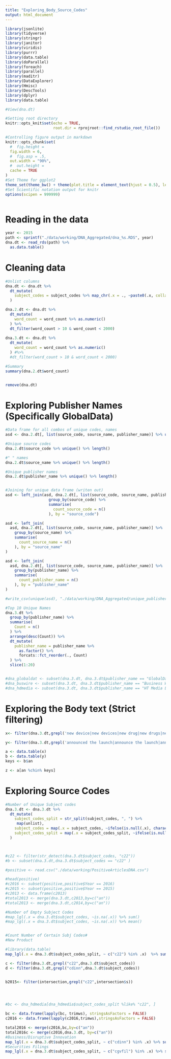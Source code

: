 ```yaml
---
title: "Exploring_Body_Source_Codes"
output: html_document
---
```


```r



library(jsonlite)
library(tidyverse)
library(stringr)
library(janitor)
library(viridis)
library(purrr)
library(data.table)
library(doParallel)
library(foreach)
library(parallel)
library(maditr)
library(DataExplorer)
library(Hmisc)
library(DescTools)
library(dplyr)
library(data.table)

#View(dna.dt)

#Setting root directory
knitr::opts_knit$set(echo = TRUE,
                     root.dir = rprojroot::find_rstudio_root_file())

#Controlling figure output in markdown
knitr::opts_chunk$set(
  #  fig.height =   
  fig.width = 6,
  #  fig.asp = .5,
  out.width = "90%",
  #  out.height = 
  cache = TRUE
)
#Set Theme for ggplot2
theme_set(theme_bw() + theme(plot.title = element_text(hjust = 0.5), legend.position = "bottom"))
#Set Scientific notation output for knitr
options(scipen = 999999)



```


# Reading in the data

```r

year <- 2015
path <- sprintf("./data/working/DNA_Aggregated/dna_%s.RDS", year)
dna.dt <- read_rds(path) %>%
  as.data.table()

```

# Cleaning data

```r

#Unlist columns
dna.dt <- dna.dt %>%
  dt_mutate(
    subject_codes = subject_codes %>% map_chr(.x = ., ~paste0(.x, collapse = ", "))
  )

dna.2.dt <- dna.dt %>%
  dt_mutate(
    word_count = word_count %>% as.numeric()
  ) %>%
  dt_filter(word_count > 10 & word_count < 2000)
  
dna.3.dt <- dna.dt %>%
  dt_mutate(
    word_count = word_count %>% as.numeric()
  ) #%>%
  #dt_filter(word_count > 10 & word_count < 2000)

#Summary
summary(dna.2.dt$word_count)


remove(dna.dt)


```




# Exploring Publisher Names (Specifically GlobalData)

```r

#Data frame for all combos of unique codes, names
asd <- dna.2.dt[, list(source_code, source_name, publisher_name)] %>% unique()

#Unique source codes
dna.2.dt$source_code %>% unique() %>% length()

#" " names
dna.2.dt$source_name %>% unique() %>% length()

#Unique publisher names
dna.2.dt$publisher_name %>% unique() %>% length()


#Joining for unique data frame (writen out)
asd <- left_join(asd, dna.2.dt[, list(source_code, source_name, publisher_name)] %>% 
                   group_by(source_code) %>%
                   summarise(
                     count_source_code = n()
                   ), by = "source_code")

asd <- left_join(
  asd, dna.2.dt[, list(source_code, source_name, publisher_name)] %>% 
    group_by(source_name) %>%
    summarise(
      count_source_name = n()
    ), by = "source_name"
)

asd <- left_join(
  asd, dna.2.dt[, list(source_code, source_name, publisher_name)] %>% 
    group_by(publisher_name) %>%
    summarise(
      count_publisher_name = n()
    ), by = "publisher_name"
)

#write_csv(unique(asd), "./data/working/DNA_Aggregated/unique_publisher_sources.csv")

#Top 10 Unique Names
dna.3.dt %>%
  group_by(publisher_name) %>%
  summarise(
    Count = n()
  ) %>%
  arrange(desc(Count)) %>%
  dt_mutate(
    publisher_name = publisher_name %>% 
      as.factor() %>%
      forcats::fct_reorder(., Count)
  ) %>% 
  slice(1:20)


#dna_globaldat <- subset(dna.3.dt, dna.3.dt$publisher_name == "GlobalData Limited")
#dna_buswire <- subset(dna.3.dt, dna.3.dt$publisher_name == "Business Wire, Inc.")
#dna_hdmedia <- subset(dna.3.dt, dna.3.dt$publisher_name == "HT Media Limited")

```


# Exploring the Body text (Strict filtering)


```r


x<- filter(dna.3.dt,grepl('new device|new devices|new drug|new drugs|new product|new products',dna.3.dt$body))

y<- filter(dna.3.dt,grepl('announced the launch|announce the launch|announcing the launch|announces launch|announced launch|announcing launch|launch|launches|launched|launching|announced new|announces new|announcing new|introduce|introduces|introduced|introducing', dna.3.dt$body))

a <- data.table(x)
b <- data.table(y)
keys <- b$an 

z <- a[an %chin% keys]


```



# Exploring Source Codes 


```r

#Number of Unique Subject codes
dna.3.dt <- dna.3.dt %>% 
  dt_mutate(
    subject_codes_split = str_split(subject_codes, ", ") %>%
     map(unlist),
    subject_codes = map(.x = subject_codes, ~ifelse(is.null(.x), character(0), .x)),
    subject_codes_split = map(.x = subject_codes_split, ~ifelse(is.null(.x), character(0), .x))
  )



#c22 <- filter(str_detect(dna.3.dt$subject_codes, "c22"))
#b <- subset(dna.3.dt,dna.3.dt$subject_codes == "c22" )

#positive <- read.csv("./data/working/PositiveArticlesDNA.csv")

#head(positive)
#c2016 <- subset(positive,positive$Year == 2016)
#c2015 <- subset(positive,positive$Year == 2015)
#c2013 <- data.frame(c2013)
#total2013 <- merge(dna.3.dt,c2013,by=c("an"))
#total2013 <- merge(dna.3.dt,c2014,by=c("an"))

#Number of Empty Subject Codes
#map_lgl(.x = dna.3.dt$subject_codes, ~is.na(.x)) %>% sum()
#map_lgl(.x = dna.3.dt$subject_codes, ~is.na(.x)) %>% mean()


#Count Number of Certain Subj Codes# 
#New Product

#library(data.table)
map_lgl(.x = dna.3.dt$subject_codes_split, ~ c("c22") %in% .x)  %>% sum()

c <- filter(dna.3.dt,grepl("c22",dna.3.dt$subject_codes))
d <- filter(dna.3.dt,grepl("cdinn",dna.3.dt$subject_codes))


b2015<- filter(intersection,grepl("c22",intersection$s))




#bc <- dna_hdmedia[dna_hdmedia$subject_codes_split %like% "c22", ]

bc <- data.frame(lapply(bc, trimws), stringsAsFactors = FALSE)
c2016 <- data.frame(lapply(c2016,trimws),stringsAsFactors = FALSE)

total2016 <- merge(c2016,bc,by=c("an"))
total2016c <- merge(c2016,dna.3.dt, by=c("an")) 
#Business/Disruptive Innovation
map_lgl(.x = dna.3.dt$subject_codes_split, ~ c("cdinn") %in% .x) %>% sum()
#Securities Filings
map_lgl(.x = dna.3.dt$subject_codes_split, ~ c("cgvfil") %in% .x) %>% sum()


```
